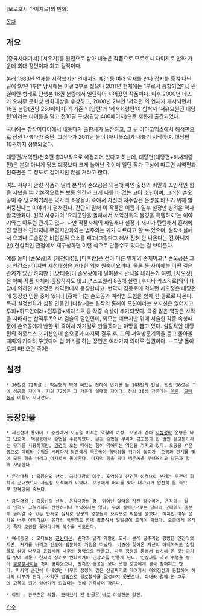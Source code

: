 [모로호시 다이지로]의 만화.

[[목차]]
== 개요 ==
[중국사대기서] [서유기]를 원전으로 삼아 내놓은 작품으로 모로호시 다이지로 만화 가운데 최대 장편이자 최고 걸작이다.

본래 1983년 연재를 시작했지만 연재지의 폐간 등 여러 악재를 만나 잡지를 옮겨 다닌 끝에 97년 1부[* 당시에는 이걸 2부로 쳤으나 2011년 현재에는 1부로서 통합되었다.] 완결이란 형태로 단행본 16권 분량에서 일단락이 지어졌던 작품이다. 이후 2000년 데즈카 오사무 문화상 만화대상을 수상하고, 2008년 2부인 '서역편'의 연재가 개시되면서 16권 분량(권당 250페이지)의 기존 '대당편'과 '하서회랑편'이 합쳐져 '서유요원전 대당편'이라는 타이틀을 달고 전10권 구성(권당 400페이지)으로 새롭게 출간되었다.

국내에는 창작미디어에서 내놓다가 출판사가 도산하고, 그 뒤 아마코믹스에서 [[해적판]]으로 잠깐 내놓다가 중단, 그러다가 2011년 들어 [애니북스]가 내놓기 시작하여, 대당편 10권까지 정발되었다.

대당편/서역편/천축편 총3부작으로 예정되어 있다고 하는데, 대당편(대당편+하서회랑편)은 본의 아니게 당초 예정보다 크게 늘어난 것이며 일단 작가 구상에 따르면 서역편과 천축편은 그 정도로 길어지진 않을 거라고 한다.

여느 서유기 관련 작품과 달리 본작의 손오공은 의문에 싸인 출생의 비밀과 초인적인 힘을 지녔을 뿐 기본적으로는 보통 인간과 크게 다를 바 없는 고아 소년이며, 그러한 손오공이 수·당교체기라는 역사의 소용돌이 속에서 자신의 저주받은 운명을 바꾸기 위해 발버둥친다는 이야기가 펼쳐진다. 간단히 말해 이 작품은 이름과 일부 설정만 빌려온 역사 활극만화다. 원작 서유기의 '요괴군단을 돌파해서 서역천축의 불경을 득템하자'는 이야기와는 아무런 관계도 없다.
다만 작품자체의 짜임새나 설정과 재미가 탄탄해서 흔해빠진 양판소 판타지나 무협지만화와는 범주와는 궤가 다르다고 할 수 있으며, 원작소설에서 요괴나 도술같은 비현실적 요소를 빼고(그렇다고 해서 전혀 안 나온다는 건 아니지만) 현실적인 관점에서 재구성하면 이런 식으로 만들수도 있다는 걸 보여준다.

예를 들어 [손오공]과 [제천대성], [미후왕]은 전혀 다른 별개의 존재이고[* 손오공은 그냥 인간소년이지만 제천대성은 거대한 외눈 원숭이요괴다. 물론 둘 사이에는 어떤 깊은 관계가 있긴 하지만.] [당태종]이 손오공에게 필마온의 관직을 내리는가 하면, [사오정]은 아예 작품 자체에 등장하지도 않고,[*스포일러 8권에 실린 [후지타 카즈히로]와의 대담에 의하면 사오정은 서역편에서 등장한다고. 번역자 김동욱에 의하면 사오정은 대당편에 등장한 인물 중에 있다.] [홍해아]는 손오공과 여러번 모험을 함께 한 동료로 나온다. 특히 설정변화가 심한 인물인 [나찰녀]는 원작의 홍해아 모친이라는 포지션은 없어지고 투희+하드얀데레+전투광+새디스트 등 각종 속성이 추가되었다. 극중 맡은 역할은 사막을 지배하는 산적두목이며 검술의 달인인데, 외모는 예쁘지만 위에 서술한 각종 속성때문에 손오공에게 반한 뒤 죽여서 자기걸로 만들겠다는 야망을 품고 있다. 실질적인 대당편의 최종보스 포지션인데 손오공과 마지막 결투 후, 그의 서역방문계획을 듣고 돌아올때까지 기다려 주겠다며 딥 키스를 하는 장면은 여러가지 의미로 압권이다. --그냥 돌아오지 마! 오면 죽어!--
== 설정 ==
 * [[36천강 72지살]] : 백운동의 벽에 써있는 천하에 반기를 들 108인의 인물. 천강 36성은 그에 성공할 자이며, 지살 72성은 그 가운데 실패할 자이다. 천강 36성 가운데는 [[쑨원]], [[모택동]]의 이름도 지나간다.
== 등장인물 ==
 * 제천현녀 용아녀 : 중원에서 오공을 이끄는 역할의 여성. 오공과 같이 [[지살성]]의 운명을 타고 났으며, 백운동에서 술법을 수련하였다. 온갖 술법을 부리며 금고봉과 한 쌍인 은고봉이라는 무기를 사용하지만, [[월경]]이 오는 때에는 힘이 약해지는 약점을 가지고 있다. 오공을 백운동으로 데려와 수행을 시키다가 당군에게 백운동이 함락당할 위기에 놓이자, 오공과 관계를 맺어 모든 힘을 버리고 여자로서 돌아온다. 마지막 힘을 짜내 백운동을 무너뜨리고 당군과 함께 사망한다.

 * 은각대왕 : 흑풍산의 산적. 금각대왕의 아우. 포악하고 잔인한 성격으로 본래는 두건덕 휘하의 군대였으나 사실상 도적떼가 되었다. 오공에게 머리를 맞아 대가리가 완전히 몸 속으로 함몰당해 죽는다.

 * 금각대왕 : 흑풍산의 산적. 은각대왕의 형. 뛰어난 실력을 가진 장수이며, 은각과는 달리 인격도 그렇게까지 잔인하거나 포악하지는 않다. 무예 실력만으로는 당나라 군대에도 충분히 들어갈 수 있는 인재로 실제로 당군의 명장들과 호각으로 싸움을 벌였다. 하지만 아우 은각을 너무 아끼다보니 은각의 악행에도 함께 휩쓸려서 얼떨결에 도적이 되었다. 오공에게 은각이 죽자 오공을 쫓아다니며 복수를 시도한다.

 * 여세동군 : 모티브는 [[진원대선]]. 원작과 달리 악랄한 도사. 본래 굶주리던 평범한 인간이었지만, 처자를 버리고 선도에 입문하여 가정을 떠났다. 나중에 찾아온 자신의 아내마저도 실험물로 삼아 나무와 융합시켜 나무의 정령으로 만들고, 나무 정령을 통해서 납치해 온 갓난아기를 땅에 파묻고 천지의 정기로 변화시켜어 인삼과를 만들게 된다. 인삼과를 먹고 수행을 쌓아 [[불로불사]]하는 것이 꿈이었으나, 잔혹한 행동을 보다 못한 오공에게 결국 참패하고 만다. 마지막 순간에 아내였던 나무의 정령이 깊은 산골짜기로 데려가서 여의진선과 융합하여 하나의 나무가 된다. 사악한 방법으로 불로불사를 달성하지 못했으나, 아내와 함께 한 그루의 고목이 되어 살아가게 되었다는 것에 만족하며 잠든다.

 * 이빙 : 관구촌은 의협. 모티브가 된 인물은 바로 이랑진군 양전.
[[각주]]
